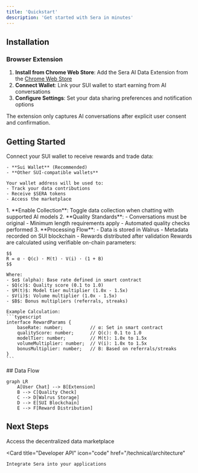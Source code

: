 ```yaml
---
title: 'Quickstart'
description: 'Get started with Sera in minutes'
---
```


## Installation

### Browser Extension

1. **Install from Chrome Web Store**: Add the Sera AI Data Extension from the [Chrome Web Store](https://chrome.google.com/webstore)
2. **Connect Wallet**: Link your SUI wallet to start earning from AI conversations
3. **Configure Settings**: Set your data sharing preferences and notification options

<Note>
The extension only captures AI conversations after explicit user consent and confirmation.
</Note>

## Getting Started

<AccordionGroup>
  <Accordion icon="wallet" title="Connect Your Wallet">
    Connect your SUI wallet to receive rewards and trade data:
    
    - **Sui Wallet** (Recommended)
    - **Other SUI-compatible wallets**
    
    Your wallet address will be used to:
    - Track your data contributions
    - Receive $SERA tokens
    - Access the marketplace
  </Accordion>
  
   <Accordion icon="message" title="Contributing Data">
    1. **Enable Collection**: Toggle data collection when chatting with supported AI models
    2. **Quality Standards**:
       - Conversations must be original
       - Minimum length requirements apply
       - Automated quality checks performed
    3. **Processing Flow**:
       - Data is stored in Walrus
       - Metadata recorded on SUI blockchain
       - Rewards distributed after validation
  </Accordion>

  <Accordion icon="coins" title="Earn Rewards">
    Rewards are calculated using verifiable on-chain parameters:

    $$
    R = α · Q(c) · M(t) · V(i) · (1 + B)
    $$

    Where:
    - $α$ (alpha): Base rate defined in smart contract
    - $Q(c)$: Quality score (0.1 to 1.0)
    - $M(t)$: Model tier multiplier (1.0x - 1.5x)
    - $V(i)$: Volume multiplier (1.0x - 1.5x)
    - $B$: Bonus multipliers (referrals, streaks)

    Example Calculation:
    ```typescript
    interface RewardParams {
        baseRate: number;          // α: Set in smart contract
        qualityScore: number;      // Q(c): 0.1 to 1.0
        modelTier: number;         // M(t): 1.0x to 1.5x
        volumeMultiplier: number;  // V(i): 1.0x to 1.5x
        bonusMultiplier: number;   // B: Based on referrals/streaks
    }
    ```
  </Accordion>
</AccordionGroup>
## Data Flow

```mermaid
graph LR
    A[User Chat] --> B[Extension]
    B --> C[Quality Check]
    C --> D[Walrus Storage]
    D --> E[SUI Blockchain]
    E --> F[Reward Distribution]
```
## Next Steps

<CardGroup>
  <Card
    title="Trade Data"
    icon="store"
    href="/features/marketplace"
  >
    Access the decentralized data marketplace
  </Card>
  
  <Card
    title="Developer API"
    icon="code"
    href="/technical/architecture"
  >
    Integrate Sera into your applications
  </Card>
</CardGroup>
